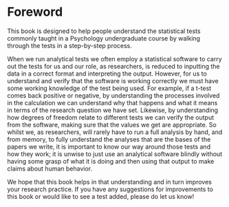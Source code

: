 # Foreword {-}

This book is designed to help people understand the statistical tests commonly taught in a Psychology undergraduate course by walking through the tests in a step-by-step process. 

When we run analytical tests we often employ a statistical software to carry out the tests for us and our role, as researchers, is reduced to inputting the data in a correct format and interpreting the output. However, for us to understand and verify that the software is working correctly we must have some working knowledge of the test being used. For example, if a t-test comes back positive or negative, by understanding the processes involved in the calculation we can understand why that happens and what it means in terms of the research question we have set. Likewise, by understanding how degrees of freedom relate to different tests we can verify the output from the software, making sure that the values we get are appropriate. So whilst we, as researchers, will rarely have to run a full analysis by hand, and from memory, to fully understand the analyses that are the bases of the papers we write, it is important to know our way around those tests and how they work; it is unwise to just use an analytical software blindly without having some grasp of what it is doing and then using that output to make claims about human behavior. 

We hope that this book helps in that understanding and in turn improves your research practice. If you have any suggestions for improvements to this book or would like to see a test added, please do let us know!


